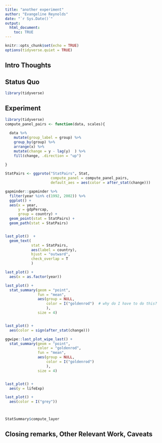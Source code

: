 ```yaml
---
title: "another experiment"
author: "Evangeline Reynolds"
date: "`r Sys.Date()`"
output: 
  html_document:
    toc: TRUE
---
```


```r
knitr::opts_chunk$set(echo = TRUE)
options(tidyverse.quiet = TRUE)
```




## Intro Thoughts


## Status Quo

```r
library(tidyverse)

```

## Experiment

```r
library(tidyverse)
compute_panel_pairs <- function(data, scales){
  
  data %>% 
    mutate(group_label = group) %>% 
    group_by(group) %>% 
    arrange(x) %>% 
    mutate(change = y - lag(y)  ) %>% 
    fill(change, .direction = "up")  
  
}

StatPairs <- ggproto("StatPairs", Stat,
                     compute_panel = compute_panel_pairs,
                     default_aes = aes(color = after_stat(change)))

gapminder::gapminder %>% 
  filter(year %in% c(1992, 2002)) %>% 
  ggplot() + 
  aes(x = year, 
      y = gdpPercap, 
      group = country) + 
  geom_point(stat = StatPairs) +
  geom_path(stat = StatPairs)


last_plot()  +
  geom_text(
            stat = StatPairs,
            aes(label = country), 
            hjust = "outward", 
            check_overlap = T
            )

last_plot() + 
  aes(x = as.factor(year))

last_plot() + 
  stat_summary(geom = "point", 
               fun = "mean",
               aes(group = NULL, 
                   color = I("goldenrod")  # why do I have to do this? When I have color *set* above?
                   ), 
               size = 4)


last_plot() + 
  aes(color = sign(after_stat(change))) 

ggwipe::last_plot_wipe_last() + 
  stat_summary(geom = "point", 
               color = "goldenrod", 
               fun = "mean",
               aes(group = NULL, 
                   color = I("goldenrod") 
                   ), 
               size = 4)


last_plot() + 
  aes(y = lifeExp)

last_plot() + 
  aes(color = I("grey"))



StatSummary$compute_layer

```



## Closing remarks, Other Relevant Work, Caveats
